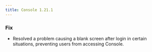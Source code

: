 ```yaml
---
title: Console 1.21.1
---
```


### Fix
- Resolved a problem causing a blank screen after login in certain situations, preventing users from accessing Console.
